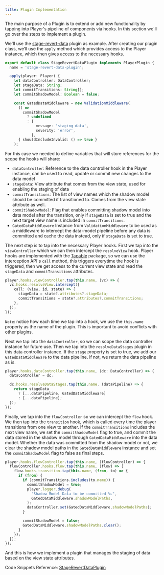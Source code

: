 ```yaml
---
title: Plugin Implementation
---
```


The main purpose of a Plugin is to extend or add new functionality by tapping into Player's pipeline of components via hooks. In this section we'll go over the steps to implement a plugin.

We'll use the [stage-revert-data](./plugins/stage-revert-data) plugin as example. After creating our plugin class, we'll use the `apply` method which provides access to the Player instance, which then gives access to the necessary hooks.

```typescript
export default class StageRevertDataPlugin implements PlayerPlugin {
  name = 'stage-revert-data-plugin';

  apply(player: Player) {
    let dataController: DataController;
    let stageData: String;
    let commitTransitions: String[];
    let commitShadowModel: Boolean = false;

    const GatedDataMiddleware = new ValidationMiddleware(
      () =>
        commitShadowModel
          ? undefined
          : {
              message: 'staging data',
              severity: 'error',
            },
      { shouldIncludeInvalid: () => true }
    );
```

For this case we needed to define variables that will store references for the scope the hooks will share:

- `dataController`: Reference to the data controller hook in the Player instance, can be used to read, update or commit new changes to the data model
- `stageData`: View attribute that comes from the view state, used for enabling the staging of data
- `commitTransitions`: The list of view names which the shadow model should be committed if transitioned to. Comes from the view state attribute as well.
- `commitShadowModel`: Flag that enables committing shadow model into data model after the transition, only if `stageData` is set to true and the next target view name is included in `commitTransitions`.
- `GatedDataMiddleware` Instance from `ValidationMiddleware` to be used as a middleware to intercept the data-model pipeline before any data is committed and cache the data instead, only if `stageData` is set to true.

The next step is to tap into the necessary Player hooks. First we tap into the `viewController` which we can then intercept the `resolveView` hook. Player hooks are implemented with the [Tapable](https://github.com/webpack/tapable) package, so we can use the interception API's `call` method, this triggers everytime the hook is triggered, then we get access to the current view state and read the `stageData` and `commitTransitions` attributes.

```typescript
player.hooks.viewController.tap(this.name, (vc) => {
  vc.hooks.resolveView.intercept({
    call: (view, id, state) => {
      stageData = state?.attributes?.stageData;
      commitTransitions = state?.attributes?.commitTransitions;
    },
  });
});
```

`Note`: notice how each time we tap into a hook, we use the `this.name` property as the name of the plugin. This is important to avoid conflicts with other plugins.

Next we tap into the `dataController`, so we can scope the data controller instance for future use. Then we tap into the `resolveDataStages` plugin in this data controller instance. If the `stage` property is set to true, we add our `GatedDataMiddleware` to the data pipeline. If not, we return the data pipeline as is.

```typescript
player.hooks.dataController.tap(this.name, (dc: DataController) => {
  dataController = dc;

  dc.hooks.resolveDataStages.tap(this.name, (dataPipeline) => {
    return stageData
      ? [...dataPipeline, GatedDataMiddleware]
      : [...dataPipeline];
  });
});
```

Finally, we tap into the `flowController` so we can intercept the `flow` hook. We then tap into the `transition` hook, which is called every time the player transitions from one view to another. If the `commitTransitions` includes the next view name, we set the `commitShadowModel` flag to true, and commit the data stored in the shadow model through `GatedDataMiddleware` into the data model. Whether the data was committed from the shadow model or not, we clear the shadow model paths in the `GatedDataMiddleware` instance and set the `commitShadowModel` flag to false as final steps.

```typescript
player.hooks.flowController.tap(this.name, (flowController) => {
  flowController.hooks.flow.tap(this.name, (flow) => {
    flow.hooks.transition.tap(this.name, (from, to) => {
      if (from) {
        if (commitTransitions.includes(to.name)) {
          commitShadowModel = true;
          player.logger.debug(
            "Shadow Model Data to be committed %s",
            GatedDataMiddleware.shadowModelPaths,
          );
          dataController.set(GatedDataMiddleware.shadowModelPaths);
        }

        commitShadowModel = false;
        GatedDataMiddleware.shadowModelPaths.clear();
      }
    });
  });
});
```

And this is how we implement a plugin that manages the staging of data based on the view state attributes.

Code Snippets Reference: [StageRevertDataPlugin](https://github.com/player-ui/player/blob/main/plugins/stage-revert-data/core/src/index.ts)
